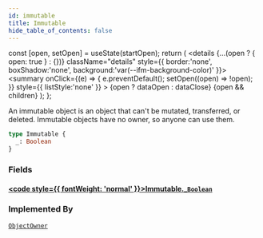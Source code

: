 ```yaml
---
id: immutable
title: Immutable
hide_table_of_contents: false
---
```









  const [open, setOpen] = useState(startOpen);
  return (
    <details {...(open ? { open: true } : {})} className="details" style={{ border:'none', boxShadow:'none', background:'var(--ifm-background-color)' }}>
      <summary
        onClick={(e) => {
          e.preventDefault();
          setOpen((open) => !open);
        }}
        style={{ listStyle:'none' }}
      >
      {open ? dataOpen : dataClose}
      </summary>
      {open && children}
    </details>
  );
};








An immutable object is an object that can't be mutated, transferred, or deleted.
Immutable objects have no owner, so anyone can use them.


```graphql
type Immutable {
  _: Boolean
}
```




### Fields

#### [<code style={{ fontWeight: 'normal' }}>Immutable.<b>_</b></code>](#)<Bullet />[`Boolean`](/references/sui-api/graphql/reference/scalars/boolean) <Badge class="badge badge--secondary" text="scalar"/> 
> 
> 
> 
> 



### Implemented By

[`ObjectOwner`](/references/sui-api/graphql/reference/unions/object-owner)  <Badge class="badge badge--secondary" text="union"/>

